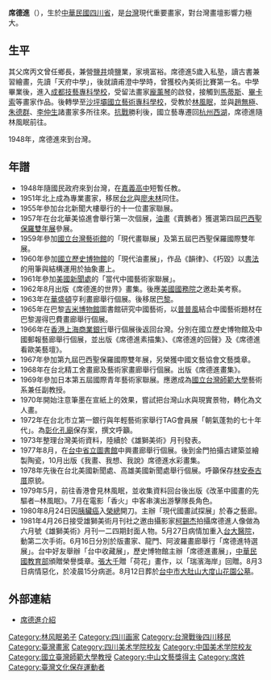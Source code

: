 {{Refimprove|time=2021-09-29T01:36:32+00:00}}
'''席德進'''（{{bd|1923年|5月15日<ref>农历日期。</ref>|1981年|8月3日|catIdx=X席}}），生於[[中華民國|中華民國]][[四川省|四川省]]，是[[台灣|台灣]]現代重要畫家，對台灣畫壇影響力極大。

==生平==
其父席丙文曾任鄉長，兼營[[鹽井|鹽井]]燒鹽業，家境富裕。席德進5歲入私塾，讀古書兼習繪畫，先讀「天府中學」，後就讀甫澄中學時，曾獲校內美術比賽第一名。中學畢業後，進入[[成都技藝專科學校|成都技藝專科學校]]，受留法畫家[[龐薰琴|龐薰琴]]的啟發，接觸到[[馬蒂斯|馬蒂斯]]、[[畢卡索|畢卡索]]等畫家作品。後轉學至[[沙坪壩|沙坪壩]][[國立藝術專科學校|國立藝術專科學校]]，受教於[[林風眠|林風眠]]，並與[[趙無極|趙無極]]、[[朱德群|朱德群]]、[[李仲生|李仲生]]諸畫家多所往來。[[抗戰|抗戰]]勝利後，國立藝專遷回[[杭州|杭州]][[西湖|西湖]]，席德進隨林風眠前往。

1948年，席德進來到台灣。

==年譜==
*1948年隨國民政府來到台灣，在[[嘉義高中|嘉義高中]]短暫任教。
*1951年北上成為專業畫家，移居[[台北|台北]]與[[廖未林|廖未林]]同住。
*1955年參加台北新聞大樓舉行的十一位畫家聯展。
*1957年在台北華美協進會舉行第一次個展，[[油畫|油畫]]《賣鵝者》獲選第四屆[[巴西聖保羅雙年展|巴西聖保羅雙年展]]參展。
*1959年參加[[國立台灣藝術館|國立台灣藝術館]]的「現代畫聯展」及第五屆巴西聖保羅國際雙年展。
*1960年參加[[國立歷史博物館|國立歷史博物館]]的「現代油畫展」，作品《韻律》、《朽毀》以[[書法|書法]]的用筆與結構運用於抽象畫上。
*1961年參加[[美國新聞處|美國新聞處]]的「當代中國藝術家聯展」。
*1962年8月出版《席德進的世界》畫集。後應[[美國國務院|美國國務院]]之邀赴美考察。
*1963年在[[華盛頓|華盛頓]]亨利畫廊舉行個展。後移居[[巴黎|巴黎]]。
*1965年在巴黎[[吉米博物館|吉米博物館]]圖書館研究中國藝術，以[[普普風|普普風]]結合中國藝術題材在巴黎渥得巴費畫廊舉行個展。
*1966年在[[香港上海商業銀行|香港上海商業銀行]]舉行個展後返回台灣。分別在國立歷史博物館及中國郵報藝廊舉行個展，並出版《席德進素描集》、《席德進的回聲》及《席德進看歐美藝壇》。
*1967年參加第九屆巴西聖保羅國際雙年展，另榮獲中國文藝協會文藝獎章。
*1968年在台北精工舍畫廊及藝術家畫廊舉行個展。出版《席德進畫集》。
*1969年參加日本第五屆國際青年藝術家聯展。應邀成為[[國立台灣師範大學|國立台灣師範大學]]藝術系兼任副教授。
*1970年開始注意筆墨在宣紙上的效果，嘗試把台灣山水與現實景物，轉化為文人畫。
*1972年在台北市立第一銀行與年輕藝術家舉行TAG會員展「朝氣蓬勃的七十年代」。為[[彰化孔廟|彰化孔廟]]保存案，撰文呼籲。
*1973年整理台灣美術資料，陸續於《雄獅美術》月刊發表。
*1977年8月，在[[國立臺中圖書館|台中省立圖書館]]中興畫廊舉行個展。後到金門拍攝古建築並繪製陶瓷，10月出版《我畫、我想、我說》席德進水彩畫集。
*1978年先後在台北美國新聞處、高雄美國新聞處舉行個展。呼籲保存[[林安泰古厝|林安泰古厝]]原貌。
*1979年5月，前往香港會見林風眠，並收集資料回台後出版《改革中國畫的先驅者─林風眠》。7月在電影「香火」中客串演出游擊隊長角色。
*1980年8月24日因[[胰臟癌|胰臟癌]]入[[榮民醫院|榮總]]開刀。主辦「現代國畫試探展」於春之藝廊。
*1981年4月26日接受雄獅美術月刊社之邀由攝影家[[柯錫杰|柯錫杰]]拍攝席德進人像做為六月號《雄獅美術》月刊一二四期封面人物。5月27日病情加重入[[台大醫院|台大醫院]]，動第二次手術。6月16日分別於版畫家、龍門、阿波羅畫廊舉行「席德進特選展」。台中好友舉辦「台中收藏展」，歷史博物館主辦「席德進畫展」，[[中華民國教育部|中華民國教育部]]頒贈榮譽獎章。[[張大千|張大千]]贈「荷花」畫作，以「瑞濱海岸」回贈。8月3日病情惡化，於凌晨15分病逝。8月12日葬於[[台中市|台中市]][[大肚山|大肚山]][[大度山花園公墓|大度山花園公墓]]。

==外部連結==
*[https://web.archive.org/web/20090109173140/http://www1.ntmofa.gov.tw/shiy/index.html 席德進介紹]

{{DEFAULTSORT:X}}
[[Category:林风眠弟子|Category:林风眠弟子]]
[[Category:四川画家|Category:四川画家]]
[[Category:台灣戰後四川移民|Category:台灣戰後四川移民]]
[[Category:臺灣畫家|Category:臺灣畫家]]
[[Category:四川美术学院校友|Category:四川美术学院校友]]
[[Category:中国美术学院校友|Category:中国美术学院校友]]
[[Category:國立臺灣師範大學教授|Category:國立臺灣師範大學教授]]
[[Category:中山文藝獎得主|Category:中山文藝獎得主]]
[[Category:席姓|Category:席姓]]
<references />
[[Category:臺灣文化保存運動者|Category:臺灣文化保存運動者]]